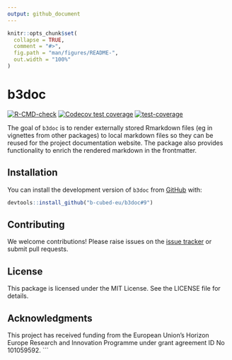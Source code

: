 ```yaml
---
output: github_document
---
```


<!-- README.md is generated from README.Rmd. Please edit that file -->

```r
knitr::opts_chunk$set(
  collapse = TRUE,
  comment = "#>",
  fig.path = "man/figures/README-",
  out.width = "100%"
)
```

# b3doc

<!-- badges: start -->
[![R-CMD-check](https://github.com/b-cubed-eu/b3doc/actions/workflows/R-CMD-check.yaml/badge.svg)](https://github.com/b-cubed-eu/b3doc/actions/workflows/R-CMD-check.yaml)
[![Codecov test coverage](https://codecov.io/gh/b-cubed-eu/b3doc/graph/badge.svg)](https://app.codecov.io/gh/b-cubed-eu/b3doc)
[![test-coverage](https://github.com/b-cubed-eu/b3doc/actions/workflows/test-coverage.yaml/badge.svg)](https://github.com/b-cubed-eu/b3doc/actions/workflows/test-coverage.yaml)
<!-- badges: end -->

The goal of `b3doc` is to render externally stored Rmarkdown files (eg in vignettes from other packages) to local markdown files so they can be reused for the project documentation website. The package also provides functionality to enrich the rendered markdown in the frontmatter.


## Installation

You can install the development version of `b3doc` from
[GitHub](https://github.com/) with:

```r
devtools::install_github("b-cubed-eu/b3doc#9")
```


## Contributing

We welcome contributions! Please raise issues on the [issue tracker](https://github.com/b-cubed-eu/b3doc/issues) or submit pull requests.

## License

This package is licensed under the MIT License. See the LICENSE file for details.

## Acknowledgments

This project has received funding from the European Union's Horizon Europe Research and Innovation Programme under grant agreement ID No 101059592.
```

